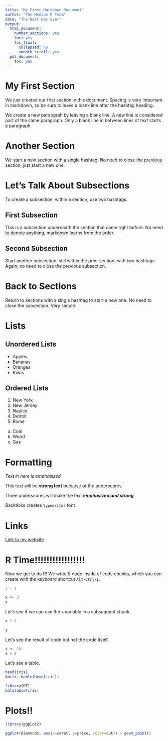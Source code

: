 ```yaml
---
title: "My First Markdown Document"
author: "The Medium R Team"
date: "The Best Day Ever"
output:
  html_document:
    number_sections: yes
    toc: yes
    toc_float:
      collapsed: no
      smooth_scroll: yes
  pdf_document:
    toc: yes
---
```


# My First Section

We just created our first section in this document. Spacing is very important in markdown, so be sure to leave a blank line after the hashtag heading.

We create a new parapgrah by leaving a blank line.
A new line is considered part of the same paragraph. Only a blank line in between lines of text starts a paragraph.

# Another Section

We start a new section with a single hashtag. No need to close the previous section, just start a new one.

# Let's Talk About Subsections

To create a subsection, within a section, use two hashtags.

## First Subsection

This is a subsection underneath the section that came right before. No need to denote anything, markdown learns from the order.

## Second Subsection

Start another subsection, still within the prior section, with two hashtags. Again, no need to close the previous subsection.

# Back to Sections

Return to sections with a single hashtag to start a new one. No need to close the subsection. Very simple.

# Lists

## Unordered Lists

- Apples
- Bananas
- Oranges
- Kiwis

## Ordered Lists

1. New York
1. New Jersey
1. Naples
1. Detroit
1. Rome

a. Coal
a. Wood
a. Gas

# Formatting

_Text in here is emphasized_

This text will be __strong text__ because of the underscores

Three underscores will make the text ___emphasized and strong___

Backticks creates `typewriter` font

# Links

[Link to my website](https://www.jaredlander.com)

# R Time!!!!!!!!!!!!!!!!!

Now we get to do R! We write R code inside of code chunks, which you can create with the keyboard shortcut `Alt-Ctrl-I`.

```r
1 + 1
```

```r
x <- 3
x
```

Let's see if we can use the `x` variable in a subsequent chunk.

```r
x * 2
```

```r
y
```

Let's see the result of code but not the code itself.

```r
z <- 10
x + z
```

Let's see a table.

```r
head(iris)
knitr::kable(head(iris))
```

```r
library(DT)
datatable(iris)
```

# Plots!!

```r
library(ggplot2)
```

```r
ggplot(diamonds, aes(x=carat, y=price, color=cut)) + geom_point()
```
